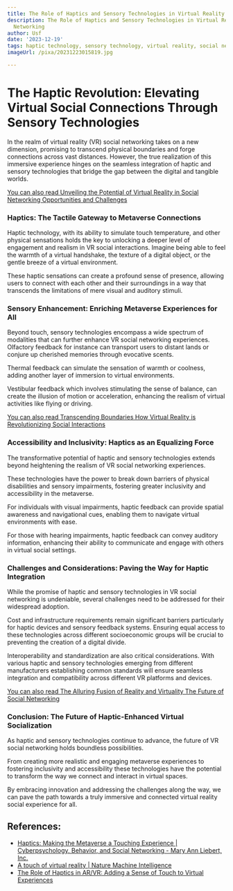 ```yaml
---
title: The Role of Haptics and Sensory Technologies in Virtual Reality Social Networking
description: The Role of Haptics and Sensory Technologies in Virtual Reality Social
  Networking
author: Usf
date: '2023-12-19'
tags: haptic technology, sensory technology, virtual reality, social networking
imageUrl: /pixa/20231223015819.jpg

---
```

# The  Haptic Revolution: Elevating Virtual Social Connections  Through Sensory Technologies

In the  realm of virtual reality (VR) social networking takes on a new dimension,  promising to transcend physical boundaries  and forge connections across vast distances. However, the true  realization of this immersive  experience hinges on the seamless integration  of haptic and  sensory technologies that bridge the gap between the digital and tangible worlds.

[You can also read Unveiling the Potential of Virtual Reality in Social Networking  Opportunities and Challenges](Unveiling%20the%20Potential%20of%20Virtual%20Reality%20in%20Social%20Networking%20Opportunities%20and%20Challenges)


###  Haptics: The Tactile Gateway to Metaverse Connections

Haptic technology, with its ability to  simulate touch temperature, and other physical sensations holds the key to unlocking a deeper level of engagement and  realism in VR social interactions. Imagine being able to feel the warmth of a virtual handshake, the texture of a digital object, or the gentle breeze of a virtual environment. 

These haptic sensations can create a profound sense of presence, allowing users to connect with each other and their surroundings in a way that transcends the limitations of mere  visual and  auditory stimuli. 

### Sensory Enhancement: Enriching Metaverse Experiences for All

Beyond touch, sensory technologies encompass a wide spectrum of modalities that can further enhance VR social networking experiences. Olfactory feedback for instance can  transport users to distant lands or conjure up cherished memories through  evocative scents. 

Thermal feedback can simulate the sensation of warmth or coolness,  adding  another layer of immersion to  virtual environments. 

Vestibular feedback which involves stimulating  the sense of balance, can create the illusion of motion or acceleration, enhancing the realism of virtual activities like  flying or driving.

[You can also read Transcending Boundaries How Virtual Reality is Revolutionizing Social Interactions](Transcending%20Boundaries%20How%20Virtual%20Reality%20is%20Revolutionizing%20Social%20Interactions)


### Accessibility and Inclusivity: Haptics as an Equalizing Force

The transformative potential of haptic and sensory technologies extends beyond heightening the realism of VR social networking experiences. 

These technologies have the power to  break down  barriers of physical disabilities and sensory impairments, fostering greater inclusivity and accessibility in the  metaverse. 

For individuals with visual impairments, haptic feedback  can provide spatial awareness and navigational cues, enabling them to navigate virtual environments  with ease. 

For those with hearing impairments, haptic feedback can convey auditory  information, enhancing their ability to communicate and engage with others  in virtual social settings.

### Challenges and Considerations: Paving the Way for Haptic Integration

While the promise of haptic and sensory technologies in VR social networking is undeniable,  several challenges need  to be addressed for their widespread  adoption. 

Cost  and infrastructure requirements remain  significant barriers particularly for  haptic devices  and sensory feedback systems. Ensuring equal access to these technologies across  different socioeconomic groups will  be crucial to preventing the creation of a digital divide.

Interoperability and standardization are  also critical considerations. With various haptic and sensory technologies emerging from different  manufacturers establishing common standards will ensure seamless integration and compatibility across different VR platforms and devices.

[You can also read The Alluring  Fusion of Reality and  Virtuality The  Future of  Social Networking](The%20Alluring%20Fusion%20of%20Reality%20and%20Virtuality%20The%20Future%20of%20Social%20Networking)


### Conclusion: The Future of Haptic-Enhanced Virtual  Socialization

As haptic and  sensory technologies continue to advance, the  future of VR social networking holds  boundless  possibilities.  

From creating more realistic and engaging metaverse  experiences to fostering inclusivity and accessibility these  technologies have the potential to transform the way we connect and interact in virtual  spaces. 

By  embracing innovation and addressing the challenges along the way, we can pave the path towards a truly immersive  and connected virtual reality social experience for all.

## References:
- [Haptics: Making the Metaverse a Touching Experience | Cyberpsychology, Behavior, and Social Networking - Mary Ann Liebert, Inc.](https://www.liebertpub.com/doi/full/10.1089/cyber.2023.29278.editorial)
- [A touch of virtual reality | Nature Machine Intelligence](https://www.nature.com/articles/s42256-023-00686-6)
- [The Role of Haptics in AR/VR: Adding a Sense of Touch to Virtual Experiences](https://www.technology-innovators.com/the-role-of-haptics-in-ar-vr-adding-a-sense-of-touch-to-virtual-experiences/)
